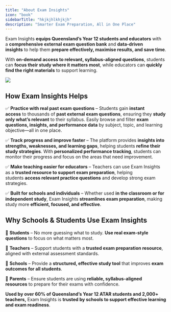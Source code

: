 ```yaml
---
title: "About Exam Insights"
icon: "book"
sidebarTitle: "hkjkjhlkhjkjh"
description: "Smarter Exam Preparation, All in One Place"
---
```


Exam Insights **equips Queensland’s Year 12 students and educators** with a **comprehensive external exam question bank** and **data-driven insights** to help them **prepare effectively, maximise results, and save time**.

With **on-demand access to relevant, syllabus-aligned questions**, students can **focus their study where it matters most**, while educators can **quickly find the right materials** to support learning.

![](/exam-preparation-challenges.webp)

## How Exam Insights Helps

✅ **Practice with real past exam questions** – Students gain **instant access** to thousands of **past external exam questions**, ensuring they **study only what’s relevant** to their syllabus. Easily browse and filter **exam questions, insights, and performance data** by subject, topic, and learning objective—all in one place.

✅ **Track progress and improve faster** – The platform provides **insights into strengths, weaknesses, and learning gaps**, helping students **refine their study strategies**. With **personalized performance tracking**, students can monitor their progress and focus on the areas that need improvement.

✅ **Make teaching easier for educators** – Teachers can use Exam Insights as a **trusted resource to support exam preparation**, helping students **access relevant practice questions** and develop strong exam strategies.

✅ **Built for schools and individuals** – Whether used **in the classroom or for independent study**, Exam Insights **streamlines exam preparation**, making study more **efficient, focused, and effective**.



## Why Schools & Students Use Exam Insights

📌 **Students** – No more guessing what to study. **Use real exam-style questions** to focus on what matters most.

📌 **Teachers** – Support students with a **trusted exam preparation resource**, aligned with external assessment standards.

📌 **Schools** – Provide a **structured, effective study tool** that improves **exam outcomes for all students**.

📌 **Parents** – Ensure students are using **reliable, syllabus-aligned resources** to prepare for their exams with confidence.

**Used by over 60% of Queensland’s Year 12 ATAR students and 2,000+ teachers,** Exam Insights is **trusted by schools to support effective learning and exam readiness**.